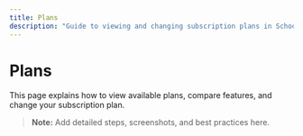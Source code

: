 ```yaml
---
title: Plans
description: "Guide to viewing and changing subscription plans in School CRM."
---
```


# Plans

This page explains how to view available plans, compare features, and change your subscription plan.

> **Note:** Add detailed steps, screenshots, and best practices here. 